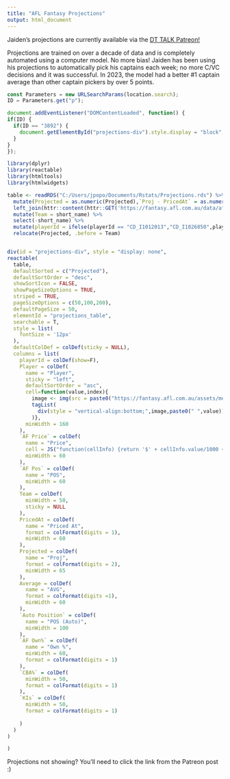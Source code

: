 ```yaml
---
title: "AFL Fantasy Projections"
output: html_document
---
```


Jaiden's projections are currently available via the <a href="https://www.patreon.com/dttalk">DT TALK Patreon!</a>

Projections are trained on over a decade of data and is completely automated using a computer model. No more bias! Jaiden has been using his projections to automatically pick his captains each week; no more C/VC decisions and it was successful. In 2023, the model had a better #1 captain average than other captain pickers by over 5 points.

```js
const Parameters = new URLSearchParams(location.search);
ID = Parameters.get("p");

document.addEventListener("DOMContentLoaded", function() {
if(ID) {
  if(ID == "3892") {
    document.getElementById("projections-div").style.display = "block";
  }
}
});

```


```r
library(dplyr)
library(reactable)
library(htmltools)
library(htmlwidgets)

table <- readRDS("C:/Users/jpopo/Documents/Rstats/Projections.rds") %>% 
  mutate(Projected = as.numeric(Projected),`Proj - PricedAt` = as.numeric(`Proj - PricedAt`)) %>% 
  left_join(httr::content(httr::GET('https://fantasy.afl.com.au/data/afl/squads.json'),as = "text",encoding = 'UTF-8') %>% jsonlite::fromJSON(flatten = TRUE) %>% select(full_name,short_name), by = join_by(Team == full_name)) %>%
  mutate(Team = short_name) %>% 
  select(-short_name) %>% 
  mutate(playerId = ifelse(playerId == "CD_I1012013","CD_I1026850",playerId)) %>% 
  relocate(Projected, .before = Team)


div(id = "projections-div", style = "display: none",
reactable(
  table,
  defaultSorted = c("Projected"),
  defaultSortOrder = "desc",
  showSortIcon = FALSE,
  showPageSizeOptions = TRUE,
  striped = TRUE,
  pageSizeOptions = c(50,100,200),
  defaultPageSize = 50,
  elementId = "projections_table",
  searchable = T,
  style = list(
    fontSize = '12px'
  ),
  defaultColDef = colDef(sticky = NULL),
  columns = list(
    playerId = colDef(show=F),
    Player = colDef(
      name = "Player",
      sticky = "left",
      defaultSortOrder = "asc",
      cell=function(value,index){
        image <- img(src = paste0("https://fantasy.afl.com.au/assets/media/players/afl/",readr::parse_number(table$playerId[index]),"_450.png"), style = "height: 24px;vertical-align:middle")
        tagList(
          div(style = "vertical-align:bottom;",image,paste0(" ",value))
        )},
      minWidth = 160
    ),
    `AF Price` = colDef(
      name = "Price",
      cell = JS("function(cellInfo) {return '$' + cellInfo.value/1000 + 'K'}"),
      minWidth = 60
    ),
    `AF Pos` = colDef(
      name = "POS",
      minWidth = 60
    ),
    Team = colDef(
      minWidth = 50,
      sticky = NULL
    ),
    PricedAt = colDef(
      name = "Priced At",
      format = colFormat(digits = 1),
      minWidth = 60
    ),
    Projected = colDef(
      name = "Proj",
      format = colFormat(digits = 2),
      minWidth = 65
    ),
    Average = colDef(
      name = "AVG",
      format = colFormat(digits =1),
      minWidth = 60
    ),
    `Auto Position` = colDef(
      name = "POS (Auto)",
      minWidth = 100
    ),
    `AF Own%` = colDef(
      name = "Own %",
      minWidth = 60,
      format = colFormat(digits = 1)
    ),
    `CBA%` = colDef(
      minWidth = 50,
      format = colFormat(digits = 1)
    ),
    `KIs` = colDef(
      minWidth = 50,
      format = colFormat(digits = 1)
      
    )
  )
)

)

```

Projections not showing? You'll need to click the link from the Patreon post :)
